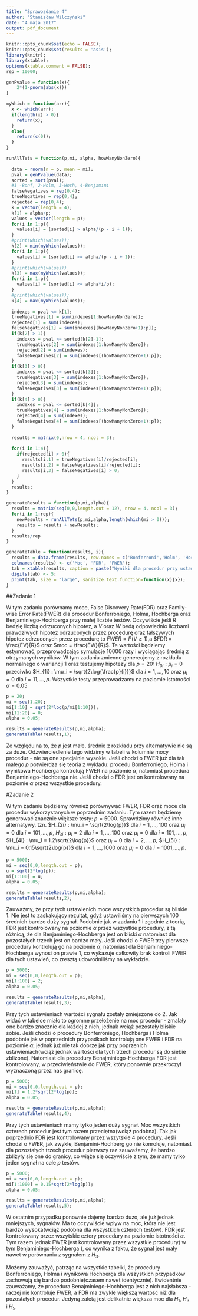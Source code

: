 ```yaml
---
title: "Sprawozdanie 4"
author: "Stanisław Wilczyński"
date: "4 maja 2017"
output: pdf_document
---
```


```r
knitr::opts_chunk$set(echo = FALSE);
knitr::opts_chunk$set(results = 'asis');
library(knitr);
library(xtable);
options(xtable.comment = FALSE);
rep = 10000;
```

```r
genPvalue = function(x){
    2*(1-pnorm(abs(x)))
}

myWhich = function(arr){
  x <- which(arr);
  if(length(x) > 0){
    return(x);
  }
  else{
    return(c(0));
  }
}

runAllTets = function(p,mi, alpha, howManyNonZero){
  
  data = rnorm(n = p, mean = mi);
  pval = genPvalue(data);
  sorted = sort(pval);
  #1 -Bonf, 2-Holm, 3-Hoch, 4-Benjamini
  falseNegatives = rep(0,4);
  trueNegatives = rep(0,4);
  rejected = rep(0,4);
  k = vector(length = 4);
  k[1] = alpha/p;
  values = vector(length = p);
  for(i in 1:p){
    values[i] = (sorted[i] > alpha/(p - i + 1));
  }
  #print(which(values));
  k[2] = min(myWhich(values));
  for(i in 1:p){
    values[i] = (sorted[i] <= alpha/(p - i + 1));
  }
  #print(which(values))
  k[3] = max(myWhich(values));
  for(i in 1:p){
    values[i] = (sorted[i] <= alpha*i/p);
  }
  #print(which(values));
  k[4] = max(myWhich(values));
  
  indexes = pval <= k[1];
  trueNegatives[1] = sum(indexes[1:howManyNonZero]);
  rejected[1] = sum(indexes);
  falseNegatives[1] = sum(indexes[(howManyNonZero+1):p]);
  if(k[2] > 1){
    indexes = pval <= sorted[k[2]-1];
    trueNegatives[2] = sum(indexes[1:howManyNonZero]);
    rejected[2] = sum(indexes);
    falseNegatives[2] = sum(indexes[(howManyNonZero+1):p]);
  }
  if(k[3] > 0){
    indexes = pval <= sorted[k[3]];
    trueNegatives[3] = sum(indexes[1:howManyNonZero]);
    rejected[3] = sum(indexes);
    falseNegatives[3] = sum(indexes[(howManyNonZero+1):p]);
  }
  if(k[4] > 0){
    indexes = pval <= sorted[k[4]];
    trueNegatives[4] = sum(indexes[1:howManyNonZero]);
    rejected[4] = sum(indexes);
    falseNegatives[4] = sum(indexes[(howManyNonZero+1):p]);
  }
  
  results = matrix(0,nrow = 4, ncol = 3);
  
  for(i in 1:4){
    if(rejected[i] > 0){
      results[i,1] = trueNegatives[i]/rejected[i];
      results[i,2] = falseNegatives[i]/rejected[i];
      results[i,3] = falseNegatives[i] > 0;
    }
  }
  results;
}

generateResults = function(p,mi,alpha){
  results = matrix(seq(0,0,length.out = 12), nrow = 4, ncol = 3);
  for(i in 1:rep){
    newResults = runAllTets(p,mi,alpha,length(which(mi > 0)));
    results = results + newResults;
  }
  results/rep
}

generateTable = function(results, i){
  results = data.frame(results, row.names = c('Bonferroni','Holm', 'Hochberg', 'Benjamini'));
  colnames(results) <- c('Moc', 'FDR', 'FWER');
  tab = xtable(results, caption = paste("Wyniki dla procedur przy ustawieniach ",i));
  digits(tab) <- 5;
  print(tab, size = "large", sanitize.text.function=function(x){x});
}

```
##Zadanie 1

W tym zadaniu porównamy moce, False Discovery Rate(FDR) oraz Family-wise Error Rate(FWER) dla procedur Bonferroniego, Holma, Hochberga oraz Benjaminiego-Hochberga przy małej liczbie testów. Oczywiście jeśli $R$ bedzię liczbą odrzuconych hipotez, a $V$ oraz $W$ bedą odpowiednio liczbami prawdziwych hipotez odrzuconych przez procedurę oraz fałszywych hipotez odrzuconych przez procedurę to $FWER = P(V \geq 1)$,a $FDR = \frac{EV}{R}$ oraz $moc = \frac{EW}{R}$. Te wartości będziemy estymować, przeprowadzając symulacje $10000$ razy i wyciągając średnią z otrzymanych wyników. W tym zadaniu zmienne genereujemy z rozkładu normalnego o wariancji $1$ oraz testujemy hipotezy dla $p=20$: $H_{0i}: \mu_i = 0$ przeciwko $H_{1i} : \mu_i = \sqrt{2\log{\frac{p}{i}}}$ dla $i = 1, \ldots, 10$ oraz $\mu_i = 0$ dla $i = 11, \ldots, p$. Wszystkie testy przeprowadzamy na poziomie istotności $\alpha = 0.05$

```r

p = 20;
mi = seq(1,20);
mi[1:10] = sqrt(2*log(p/mi[1:10]));
mi[11:20] = 0;
alpha = 0.05;

results = generateResults(p,mi,alpha);
generateTable(results,1);

```

Ze względu na to, że $p$ jest małe, średnie z rozkładu przy alternatywie nie są za duże. Odzwierciedlenie tego widzimy w tabeli w kolumnie mocy procedur - nie są one specjalnie wysokie. Jeśli chodzi o FWER już dla tak małego $p$ potwierdza się teoria z wykładu: procedu Bonferroniego, Holma i wynikowa Hochberga kontrolują FWER na poziomie $\alpha$, natomiast procedura Benjaminiego-Hochberga nie. Jeśli chodzi o FDR jest on kontrolowany na poziomie $\alpha$ przez wszystkie procedury.

#Zadanie 2

W tym zadaniu będziemy również porównywać FWER, FDR oraz moce dla procedur wykorzystanych w poprzednim zadaniu. Tym razem będziemy generować znacznie większe testy: $p = 5000$. Sprawdzimy również inne alternatywy, tzn. $H_{2i} : \mu_i = \sqrt{2\log{p}}$ dla $i = 1, \ldots, 100$ oraz $\mu_i = 0$ dla $i = 101, \ldots, p$, $H_{3i} : \mu_i = 2$ dla $i = 1, \ldots, 100$ oraz $\mu_i = 0$ dla $i = 101, \ldots, p$, $H_{4i} : \mu_1 = 1.2\sqrt{2\log{p}}$ oraz $\mu_i = 0$ dla $i = 2, \ldots, p$, $H_{5i} : \mu_i = 0.15\sqrt{2\log{p}}$ dla $i = 1, \ldots, 1000$ oraz $\mu_i = 0$ dla $i = 1001, \ldots, p$.

```r
p = 5000;
mi = seq(0,0,length.out = p);
u = sqrt(2*log(p));
mi[1:100] = u;
alpha = 0.05;

results = generateResults(p,mi,alpha);
generateTable(results,2);
```

Zauważmy, że przy tych ustawienich moce wszystkich procedur są bliskie $1$. Nie jest to zaskakujący rezultat, gdyż ustawiliśmy na pierwszych $100$ średnich bardzo duży sygnał. Podobnie jak w zadaniu 1 i zgodnie z teorią, FDR jest kontrolowany na poziomie $\alpha$ przez wszystkie procedury, z tą różnicą, że dla Benjaminiego-Hochberga jest on bliski $\alpha$ natomiast dla pozostałych trzech jest on bardzo mały. Jeśli chodzi o FWER trzy pierwsze procedury kontrolują go na poziomie $\alpha$, natomiast dla Benjaminiego-Hochberga wynosi on prawie 1, co wykazuje całkowity brak kontroli FWER dla tych ustawień, co zresztą udowodniliśmy na wykładzie.


```r
p = 5000;
mi = seq(0,0,length.out = p);
mi[1:100] = 2;
alpha = 0.05;

results = generateResults(p,mi,alpha);
generateTable(results,3);
```
Przy tych ustawieniach wartości sygnału zostały zmiejszone do $2$. Jak widać w tabelce miało to ogromne przełożenie na moc procedur - zmalały one bardzo znacznie dla każdej z nich, jednak wciąż pozostały bliskie sobie. Jeśli chodzi o procedury Bonferroniego, Hochberga i Holma podobnie jak w poprzednich przypadkach kontrolują one FWER i FDR na poziomie $\alpha$, jednak już nie tak dobrze jak przy poprzenich ustawieniach(wciąż jednak wartości dla tych trzech procedur są do siebie zbliżone). Natomiast dla procedury Benajminiego-Hochberga FDR jest kontrolowany, w przeciwieństwie do FWER, który ponownie przekroczył wyznaczoną przez nas granicę.



```r
p = 5000;
mi = seq(0,0,length.out = p);
mi[1] = 1.2*sqrt(2*log(p));
alpha = 0.05;

results = generateResults(p,mi,alpha);
generateTable(results,4);
```
Przy tych ustawieniach mamy tylko jeden duży sygnał. Moc wszystkich czterech procedur jest tym razem przeciętna(wciąż podobna). Tak jak poprzednio FDR jest kontrolowany przez wszytskie 4 procedury. Jeśli chodzi o FWER, jak zwykle, Benjamini-Hochberg go nie konroluje, natomiast dla pozostałych trzech procedur pierwszy raz zauważamy, że bardzo zbliżyły się one do granicy, co wiąże się oczywiście z tym, że mamy tylko jeden sygnał na całe $p$ testów.


```r
p = 5000;
mi = seq(0,0,length.out = p);
mi[1:1000] = 0.15*sqrt(2*log(p));
alpha = 0.05;

results = generateResults(p,mi,alpha);
generateTable(results,5);
```
W ostatnim przypadku ponownie dajemy bardzo dużo, ale już jednak mniejszych, sygnałów. Ma to oczywiście wpływ na moc, która nie jest bardzo wysoka(wciąż podobna dla wszystkich czterech testów). FDR jest kontrolowany przez wszytskie cztery procedury na poziomie istotności $\alpha$. Tym razem jednak FWER jest kontrolowany przez wszystkie procedury( w tym  Benjaminiego-Hochberga ), co wynika z faktu, że sygnał jest mały nawet w porównaniu z sygnałem z $H_3$.

Możemy zauważyć, patrząc na wszystkie tabelki, że procedury Bonferroniego, Holma i wynikowa Hochberga dla wszystkich przypadków zachowują się bardzo podobnie(czasem nawet identycznie). Ewidentnie zauważamy, że procedura Benajminiego-Hochberga jest z nich najsłabsza - raczej nie kontroluje FWER, a FDR ma zwykle większą wartość niż dla pozostałych procedur. Jedyną zaletą jest delikatnie większa moc dla $H_1$, $H_3$ i $H_5$. 



